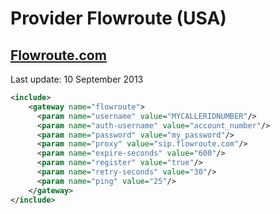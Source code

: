
# Provider Flowroute (USA) 

 

## [Flowroute.com](http://Flowroute.com)

Last update: 10 September 2013

```xml
<include>
    <gateway name="flowroute">
      <param name="username" value="MYCALLERIDNUMBER"/>
      <param name="auth-username" value="account_number"/>
      <param name="password" value="my_password"/>
      <param name="proxy" value="sip.flowroute.com"/>
      <param name="expire-seconds" value="600"/>
      <param name="register" value="true"/>
      <param name="retry-seconds" value="30"/>
      <param name="ping" value="25"/>
    </gateway>
</include> 
```

  

